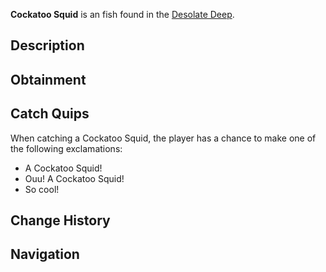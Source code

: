 {{FishInfobox
|image          = Cockatoo Squid.png
|rarity         = Unusual
|sea            = First Sea
|location       = [[Desolate Deep]]
|sublocation    = 
|sources        = Coral Geode, Fishing Rod
|radar_location = 
|xp             = 65
|weather        = 
|time           = Night
|season         = Summer, Winter
|bait           = Minnow
|base_weight    = 2
|base_value     = 200
|weight_range   = 1.6
|base_chance    = 765
|base_resil     = 35
}}
'''Cockatoo Squid''' is an {{Rarity|Unusual}} fish found in the [[Desolate Deep]].

== Description ==
{{Description|The Cockatoo Squid is an intriguing species of squid. Their bodies are almost entirely translucent and bioluminescent, which they can use to hide from possible predators. They typically leave their hiding spots at night in search of microorganisms to feed on. [Contribution by @Johnny_D3pp]|Bestiary Entry}}

== Obtainment ==
{{Description|Found in the Desolate Deep during the night.|Bestiary Hint}}
{{Fish Availability|
Desolate Deep/Desolate Pocket
|top_rods      = 
Trident Rod\206630\196388.43;
Leviathan's Fang Rod\203633.68\194376.61;
Free Spirit Rod\182200.75\173170.01;
Training Rod\179945.59\243855.85;
Flimsy Rod\153453.29\159029.76;
Buddy Bond Rod\89418.5\87151.61;
Ethereal Prism Rod\131047.24\159250.61;
Fortune Rod\99297.24\94587.35;
No-Life Rod\143075.82\134668.12;
Seraphic Rod\131439.7\133262.2;
Challenger's Rod\128083.16\121736.17;
Rod Of The Forgotten Fang\127837.98\120810.07;
Rod Of The Exalted One\126113.56\119370.27;
Depthseeker Rod\124814.14\117726.78;
Rod Of The Depths\124573.62\118944.75;
Blazebringer Rod\124272.46\118112.92;
Zeus Rod\123386.46\117270.84;
Verdant Shear Rod\122681.43\115948.84;
Avalanche Rod\117088.6\110348.27;
Volcanic Rod\112397.4\105788.62;
Steady Rod\62148.6\58526.62
|recommended   = Trident Rod
}}

== Catch Quips ==
When catching a Cockatoo Squid, the player has a chance to make one of the following exclamations:
* A Cockatoo Squid!
* Ouu! A Cockatoo Squid!
* So cool!

== Change History ==
{{Change History|{{subst:Current Version}}}}

== Navigation ==
{{Fish Navbox|Desolate Deep}}